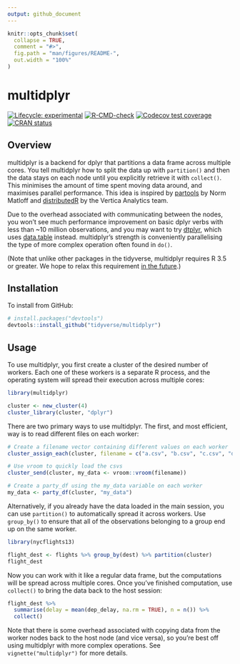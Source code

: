 ```yaml
---
output: github_document
---
```


<!-- README.md is generated from README.Rmd. Please edit that file -->

```r
knitr::opts_chunk$set(
  collapse = TRUE,
  comment = "#>",
  fig.path = "man/figures/README-",
  out.width = "100%"
)
```

# multidplyr

<!-- badges: start -->
[![Lifecycle: experimental](https://img.shields.io/badge/lifecycle-experimental-orange.svg)](https://www.tidyverse.org/lifecycle/#experimental)
[![R-CMD-check](https://github.com/tidyverse/multidplyr/workflows/R-CMD-check/badge.svg)](https://github.com/tidyverse/multidplyr/actions)
[![Codecov test coverage](https://codecov.io/gh/tidyverse/multidplyr/branch/master/graph/badge.svg)](https://codecov.io/gh/tidyverse/multidplyr?branch=master)
[![CRAN status](https://www.r-pkg.org/badges/version/multidplyr)](https://cran.r-project.org/package=multidplyr)
<!-- badges: end -->

## Overview

multidplyr is a backend for dplyr that partitions a data frame across multiple cores. You tell multidplyr how to split the data up with `partition()` and then the data stays on each node until you explicitly retrieve it with `collect()`. This minimises the amount of time spent moving data around, and maximises parallel performance. This idea is inspired by [partools](http://bit.ly/1Nve8v5) by Norm Matloff and [distributedR](https://github.com/vertica/DistributedR) by the Vertica Analytics team.

Due to the overhead associated with communicating between the nodes, you won't see much performance improvement on basic dplyr verbs with less than ~10 million observations, and you may want to try [dtplyr](http://dtplyr.tidyverse.org/), which uses [data.table](http://R-datatable.com/) instead. multidplyr's strength is conveniently parallelising the type of more complex operation often found in `do()`.

(Note that unlike other packages in the tidyverse, multidplyr requires R 3.5 or greater. We hope to relax this requirement [in the future](https://github.com/traversc/qs/issues/11).)

## Installation

To install from GitHub:

```R
# install.packages("devtools")
devtools::install_github("tidyverse/multidplyr")
```

## Usage

To use multidplyr, you first create a cluster of the desired number of workers. Each one of these workers is a separate R process, and the operating system will spread their execution across multiple cores:

```r
library(multidplyr)

cluster <- new_cluster(4)
cluster_library(cluster, "dplyr")
```

There are two primary ways to use multidplyr. The first, and most efficient, way is to read different files on each worker:

```r
# Create a filename vector containing different values on each worker
cluster_assign_each(cluster, filename = c("a.csv", "b.csv", "c.csv", "d.csv"))

# Use vroom to quickly load the csvs
cluster_send(cluster, my_data <- vroom::vroom(filename))

# Create a party_df using the my_data variable on each worker
my_data <- party_df(cluster, "my_data")
```

Alternatively, if you already have the data loaded in the main session, you can use `partition()` to automatically spread it across workers. Use `group_by()` to ensure that all of the observations belonging to a group end up on the same worker.

```r
library(nycflights13)

flight_dest <- flights %>% group_by(dest) %>% partition(cluster)
flight_dest
```

Now you can work with it like a regular data frame, but the computations will be spread across multiple cores. Once you've finished computation, use `collect()` to bring the data back to the host session:

```r
flight_dest %>% 
  summarise(delay = mean(dep_delay, na.rm = TRUE), n = n()) %>% 
  collect()
```

Note that there is some overhead associated with copying data from the worker nodes back to the host node (and vice versa), so you're best off using multidplyr with more complex operations. See `vignette("multidplyr")` for more details.
